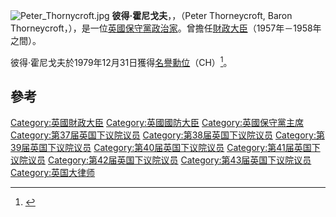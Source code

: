 {{NoteTA
|G1=PoliticiansUK
|G2=UK Places
|G3=People
|G4=Country
}}
[[File:Peter_Thornycroft.jpg|thumb]]
'''彼得·霍尼戈夫'''，{{post-nominals|country=GBR|size=90%|CH}}，{{post-nominals|country=GBR|size=90%|PC}}（Peter Thorneycroft, Baron Thorneycroft，{{bd|1909年|7月26日|1994年|6月4日|catIdx=T}}），是一位[[英國|英國]][[保守黨|保守黨]][[政治家|政治家]]。曾擔任[[財政大臣|財政大臣]]（1957年－1958年之間）。

彼得·霍尼戈夫於1979年12月31日獲得[[名譽勳位|名譽勳位]]（CH）<ref>{{London Gazette |issue=48059 |date=8 January 1980 |startpage=298 |supp=yes}}</ref>。

==參考==
{{reflist}}

{{英國財政大臣}}

{{Authority control}}

{{DEFAULTSORT:Thorneycroft, Peter}}
[[Category:英國財政大臣|Category:英國財政大臣]]
[[Category:英國國防大臣|Category:英國國防大臣]]
[[Category:英國保守黨主席|Category:英國保守黨主席]]
[[Category:第37届英国下议院议员|Category:第37届英国下议院议员]]
[[Category:第38届英国下议院议员|Category:第38届英国下议院议员]]
[[Category:第39届英国下议院议员|Category:第39届英国下议院议员]]
[[Category:第40届英国下议院议员|Category:第40届英国下议院议员]]
[[Category:第41届英国下议院议员|Category:第41届英国下议院议员]]
[[Category:第42届英国下议院议员|Category:第42届英国下议院议员]]
[[Category:第43届英国下议院议员|Category:第43届英国下议院议员]]
[[Category:英国大律师|Category:英国大律师]]